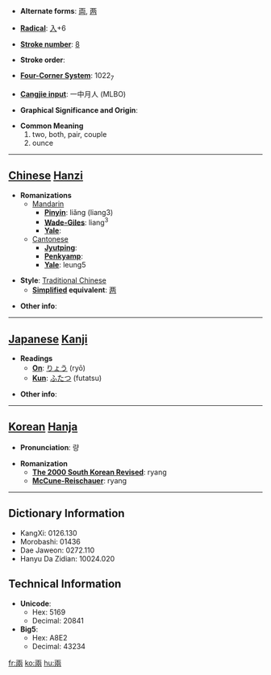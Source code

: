 * '''Alternate forms''': [[両]], [[两]]

* '''[[Wiktionary:Chinese radical index| Radical]]''': [[Wiktionary:Chinese radical index 入|入]]+6

* '''[[Wiktionary:Chinese total strokes index|Stroke number]]''': [[Wiktionary:Chinese total strokes index 8|8]]

* '''Stroke order''': 

* '''[[Wiktionary:Chinese four corner index|Four-Corner System]]''': 1022<sub>7</sub>

* '''[[Wiktionary:Chinese Cangjie index|Cangjie input]]''': 一中月人 (MLBO)

* '''Graphical Significance and Origin''': 

* '''Common Meaning'''
*#two, both, pair, couple
*# ounce


----

== [[Chinese]] [[Hanzi]] ==

* '''Romanizations'''
** [[Mandarin]]
*** '''[[Pinyin]]''': liǎng (liang3)
*** '''[[Wade-Giles]]''': liang<sup>3</sup>
*** '''[[Yale]]''': 
**[[Cantonese]]
***'''[[Jyutping]]''':
***'''[[Penkyamp]]''': 
***'''[[Yale]]''': leung5

* '''Style''': [[Traditional Chinese]] 
** '''[[Simplified Chinese|Simplified]] equivalent''': [[两]]

* '''Other info''': 

----

== [[Japanese]] [[Kanji]] ==

* '''Readings'''
** '''[[On]]''': [[りょう]] (ryō)
** '''[[Kun]]''': [[ふたつ]] (futatsu)

* '''Other info''':  

----

== [[Korean]] [[Hanja]] ==

* '''Pronunciation''': 량

* '''Romanization'''
** '''[[The 2000 South Korean Revised Romanization|The 2000 South Korean Revised]]''': ryang
** '''[[McCune-Reischauer]]''': ryang

----

== Dictionary Information ==

* KangXi: 0126.130
* Morobashi: 01436
* Dae Jaweon: 0272.110
* Hanyu Da Zidian: 10024.020

== Technical Information ==

* '''Unicode''':
** Hex: 5169
** Decimal: 20841
* '''Big5''':
** Hex: A8E2
** Decimal: 43234

[[fr:兩]]
[[ko:兩]]
[[hu:兩]]